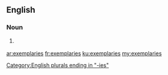 ==English==

===Noun===
{{head|en|plural}}

# {{context|obsolete|lang=en}} {{plural of|exemplary|lang=en}}

[[Category:English plurals ending in "-ies"]]

[[ar:exemplaries]]
[[fr:exemplaries]]
[[ku:exemplaries]]
[[my:exemplaries]]